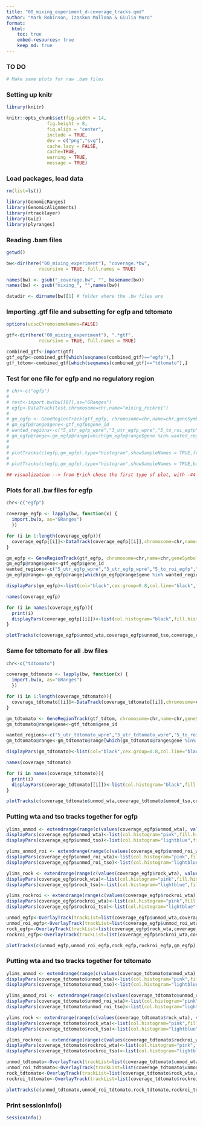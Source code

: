```yaml
---
title: "00_mixing_experiment_d-coverage_tracks.qmd"
author: "Mark Robinson, Izaskun Mallona & Giulia Moro"
format: 
  html:
    toc: true
    embed-resources: true
    keep_md: true
---
```



### TO DO 

```r

# Make same plots for raw .bam files

```

### Setting up knitr 

```r

library(knitr)

knitr::opts_chunk$set(fig.width = 14,
               fig.height = 8,
               fig.align = "center",
               include = TRUE,
               dev = c("png","svg"),
               cache.lazy = FALSE,
               cache=TRUE,
               warning = TRUE,
               message = TRUE)

```

### Load packages, load data 

```r

rm(list=ls())

library(GenomicRanges)
library(GenomicAlignments)
library(rtracklayer)
library(Gviz)
library(plyranges)

```

### Reading .bam files

```r

getwd()

bw<-dir(here("00_mixing_experiment"), "coverage.*bw", 
            recursive = TRUE, full.names = TRUE)

names(bw) <- gsub("_coverage.bw", "", basename(bw))
names(bw) <- gsub("mixing_", "",names(bw))

datadir <- dirname(bw)[1] # folder where the .bw files are 

```

### Importing .gtf file and subsetting for egfp and tdtomato

```r

options(ucscChromosomeNames=FALSE)

gtf<-dir(here("00_mixing_experiment"), ".*gtf", 
            recursive = TRUE, full.names = TRUE)

combined_gtf<-import(gtf)
gtf_egfp<-combined_gtf[which(seqnames(combined_gtf)=="egfp"),]
gtf_tdtom<-combined_gtf[which(seqnames(combined_gtf)=="tdtomato"),]

```

### Test for one file for egfp and no regulatory region

```r

# chr<-c("egfp")
# 
# test<-import.bw(bw[[8]],as="GRanges")
# egfp<-DataTrack(test,chromosome=chr,name="mixing_rockroi")
# 
# gm_egfp <- GeneRegionTrack(gtf_egfp, chromosome=chr,name=chr,geneSymbol=TRUE,showId=TRUE,transcriptAnnotation="gene",fill="cadetblue2")
# gm_egfp@range$gene<-gtf_egfp$gene_id
# wanted_regions<-c("5_utr_egfp_wpre","3_utr_egfp_wpre","5_to_roi_egfp","roi_egfp","rock_egfp","capture_sequence_double_egfp_egfp") # removing egfp regulatory region
# gm_egfp@range<-gm_egfp@range[which(gm_egfp@range$gene %in% wanted_regions),]
# 
# 
# plotTracks(c(egfp,gm_egfp),type="histogram",showSampleNames = TRUE,from=start(gm_egfp@range)[1]-400,end=end,cex.axis = 0.5,background.title="black") # adding 400 bp so that have space for writing for exon
# 
# plotTracks(c(egfp,gm_egfp),type="histogram",showSampleNames = TRUE,background.title = "black") # in this case just showing transcript, no regulatory region 

## visualization --> from Erich chose the first type of plot, with -44 from the start

```

### Plots for all .bw files for egfp

```r

chr<-c("egfp")

coverage_egfp <- lapply(bw, function(x) {
  import.bw(x, as="GRanges")
  })

for (i in 1:length(coverage_egfp)){
  coverage_egfp[[i]]<-DataTrack(coverage_egfp[[i]],chromosome=chr,name=names(coverage_egfp[i]))
}

gm_egfp <- GeneRegionTrack(gtf_egfp, chromosome=chr,name=chr,geneSymbol=TRUE,showId=TRUE,transcriptAnnotation="gene",fill="cadetblue2")
gm_egfp@range$gene<-gtf_egfp$gene_id
wanted_regions<-c("5_utr_egfp_wpre","3_utr_egfp_wpre","5_to_roi_egfp","roi_egfp","rock_egfp","capture_sequence_double_egfp_egfp") # removing egfp regulatory region
gm_egfp@range<-gm_egfp@range[which(gm_egfp@range$gene %in% wanted_regions),]

displayPars(gm_egfp)<-list(col="black",cex.group=0.8,col.line="black",fontcolor.group="black")

names(coverage_egfp)

for (i in names(coverage_egfp)){
  print(i)
  displayPars(coverage_egfp[[i]])<-list(col.histogram="black",fill.histogram=TRUE)
}

plotTracks(c(coverage_egfp$unmod_wta,coverage_egfp$unmod_tso,coverage_egfp$unmod_roi_wta,coverage_egfp$unmod_roi_tso,coverage_egfp$rock_wta,coverage_egfp$rock_tso,coverage_egfp$rockroi_wta,coverage_egfp$rockroi_tso,gm_egfp),type="histogram",showSampleNames = TRUE,from=start(gm_egfp@range)[1]-400,end=end,cex.axis = 0.5,cex.title=0.8,background.title="cadetblue2",col.axis="black",col.title="black",col.border.title="black",showSampleNames = TRUE,lwd.title=0.5)

```
### Same for tdtomato for all .bw files

```r
chr<-c("tdtomato")

coverage_tdtomato <- lapply(bw, function(x) {
  import.bw(x, as="GRanges")
  })

for (i in 1:length(coverage_tdtomato)){
  coverage_tdtomato[[i]]<-DataTrack(coverage_tdtomato[[i]],chromosome=chr,name=names(coverage_tdtomato[i]))
}

gm_tdtomato <- GeneRegionTrack(gtf_tdtom, chromosome=chr,name=chr,geneSymbol=TRUE,showId=TRUE,transcriptAnnotation="gene",fill="cadetblue2")
gm_tdtomato@range$gene<-gtf_tdtom$gene_id

wanted_regions<-c("5_utr_tdtomato_wpre","3_utr_tdtomato_wpre","5_to_roi_tdtomato","roi_1_tdtomato","roi_2_tdtomato","roi_3_tdtomato","roi_4_tdtomato","between_roi_1","between_roi_2","between_roi_3","rock_tdtomato","capture_sequence_double_egfp_tdtom") # removing tdtomato regulatory region
gm_tdtomato@range<-gm_tdtomato@range[which(gm_tdtomato@range$gene %in% wanted_regions),]

displayPars(gm_tdtomato)<-list(col="black",cex.group=0.8,col.line="black",fontcolor.group="black")

names(coverage_tdtomato)

for (i in names(coverage_tdtomato)){
  print(i)
  displayPars(coverage_tdtomato[[i]])<-list(col.histogram="black",fill.histogram=TRUE)
}

plotTracks(c(coverage_tdtomato$unmod_wta,coverage_tdtomato$unmod_tso,coverage_tdtomato$unmod_roi_wta,coverage_tdtomato$unmod_roi_tso,coverage_tdtomato$rock_wta,coverage_tdtomato$rock_tso,coverage_tdtomato$rockroi_wta,coverage_tdtomato$rockroi_tso,gm_tdtomato),type="histogram",showSampleNames = TRUE,from=start(gm_tdtomato@range)[1]-400,end=end,cex.axis = 0.5,cex.title=0.8,background.title="cadetblue2",col.axis="black",col.title="black",col.border.title="black",showSampleNames = TRUE,lwd.title=0.5)

```
### Putting wta and tso tracks together for egfp

```r

ylims_unmod <- extendrange(range(c(values(coverage_egfp$unmod_wta), values(coverage_egfp$unmod_tso))))
displayPars(coverage_egfp$unmod_wta)<-list(col.histogram="pink",fill.histogram=TRUE)
displayPars(coverage_egfp$unmod_tso)<-list(col.histogram="lightblue",fill.histogram=TRUE)

ylims_unmod_roi <- extendrange(range(c(values(coverage_egfp$unmod_roi_wta), values(coverage_egfp$unmod_roi_tso))))
displayPars(coverage_egfp$unmod_roi_wta)<-list(col.histogram="pink",fill.histogram=TRUE)
displayPars(coverage_egfp$unmod_roi_tso)<-list(col.histogram="lightblue",fill.histogram=TRUE)

ylims_rock <- extendrange(range(c(values(coverage_egfp$rock_wta), values(coverage_egfp$rock_tso))))
displayPars(coverage_egfp$rock_wta)<-list(col.histogram="pink",fill.histogram=TRUE)
displayPars(coverage_egfp$rock_tso)<-list(col.histogram="lightblue",fill.histogram=TRUE)

ylims_rockroi <- extendrange(range(c(values(coverage_egfp$rockroi_wta), values(coverage_egfp$rockroi_tso))))
displayPars(coverage_egfp$rockroi_wta)<-list(col.histogram="pink",fill.histogram=TRUE)
displayPars(coverage_egfp$rockroi_tso)<-list(col.histogram="lightblue",fill.histogram=TRUE)

unmod_egfp<-OverlayTrack(trackList=list(coverage_egfp$unmod_wta,coverage_egfp$unmod_tso),legend=TRUE)
unmod_roi_egfp<-OverlayTrack(trackList=list(coverage_egfp$unmod_roi_wta,coverage_egfp$unmod_roi_tso),legend=TRUE)
rock_egfp<-OverlayTrack(trackList=list(coverage_egfp$rock_wta,coverage_egfp$rock_tso),legend=TRUE,ylims=ylims_rock)
rockroi_egfp<-OverlayTrack(trackList=list(coverage_egfp$rockroi_wta,coverage_egfp$rockroi_tso),legend=TRUE)

plotTracks(c(unmod_egfp,unmod_roi_egfp,rock_egfp,rockroi_egfp,gm_egfp),type="histogram",showSampleNames = TRUE,from=start(gm_egfp@range)[1]-400,end=end,cex.axis = 0.5,cex.title=0.8,background.title="cadetblue2",col.axis="black",col.title="black",col.border.title="black",showSampleNames = TRUE,lwd.title=0.5,ylim=c(0,max(ylims_rockroi,ylims_rock,ylims_unmod_roi,ylims_unmod)))

```
### Putting wta and tso tracks together for tdtomato

```r

ylims_unmod <- extendrange(range(c(values(coverage_tdtomato$unmod_wta), values(coverage_tdtomato$unmod_tso))))
displayPars(coverage_tdtomato$unmod_wta)<-list(col.histogram="pink",fill.histogram=TRUE)
displayPars(coverage_tdtomato$unmod_tso)<-list(col.histogram="lightblue",fill.histogram=TRUE)

ylims_unmod_roi <- extendrange(range(c(values(coverage_tdtomato$unmod_roi_wta), values(coverage_tdtomato$unmod_roi_tso))))
displayPars(coverage_tdtomato$unmod_roi_wta)<-list(col.histogram="pink",fill.histogram=TRUE)
displayPars(coverage_tdtomato$unmod_roi_tso)<-list(col.histogram="lightblue",fill.histogram=TRUE)

ylims_rock <- extendrange(range(c(values(coverage_tdtomato$rock_wta), values(coverage_tdtomato$rock_tso))))
displayPars(coverage_tdtomato$rock_wta)<-list(col.histogram="pink",fill.histogram=TRUE)
displayPars(coverage_tdtomato$rock_tso)<-list(col.histogram="lightblue",fill.histogram=TRUE)

ylims_rockroi <- extendrange(range(c(values(coverage_tdtomato$rockroi_wta), values(coverage_tdtomato$rockroi_tso))))
displayPars(coverage_tdtomato$rockroi_wta)<-list(col.histogram="pink",fill.histogram=TRUE)
displayPars(coverage_tdtomato$rockroi_tso)<-list(col.histogram="lightblue",fill.histogram=TRUE)

unmod_tdtomato<-OverlayTrack(trackList=list(coverage_tdtomato$unmod_wta,coverage_tdtomato$unmod_tso),legend=TRUE)
unmod_roi_tdtomato<-OverlayTrack(trackList=list(coverage_tdtomato$unmod_roi_wta,coverage_tdtomato$unmod_roi_tso),legend=TRUE)
rock_tdtomato<-OverlayTrack(trackList=list(coverage_tdtomato$rock_wta,coverage_tdtomato$rock_tso),legend=TRUE,ylims=ylims_rock)
rockroi_tdtomato<-OverlayTrack(trackList=list(coverage_tdtomato$rockroi_wta,coverage_tdtomato$rockroi_tso),legend=TRUE)

plotTracks(c(unmod_tdtomato,unmod_roi_tdtomato,rock_tdtomato,rockroi_tdtomato,gm_tdtomato),type="histogram",showSampleNames = TRUE,from=start(gm_egfp@range)[1]-400,end=end,cex.axis = 0.5,cex.title=0.8,background.title="cadetblue2",col.axis="black",col.title="black",col.border.title="black",showSampleNames = TRUE,lwd.title=0.5,ylim=c(0,max(ylims_rockroi,ylims_rock,ylims_unmod_roi,ylims_unmod)))

```

### Print sessionInfo()

```r

sessionInfo()

```



